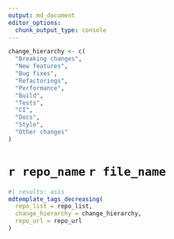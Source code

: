 ```yaml
---
output: md_document
editor_options: 
  chunk_output_type: console
---
```


```r
change_hierarchy <- c(
  "Breaking changes",
  "New features",
  "Bug fixes",
  "Refactorings",
  "Performance",
  "Build",
  "Tests",
  "CI",
  "Docs",
  "Style",
  "Other changes"
)
```

# `r repo_name` `r file_name`

```r
#| results: asis
mdtemplate_tags_decreasing(
  repo_list = repo_list,
  change_hierarchy = change_hierarchy,
  repo_url = repo_url
)
```


